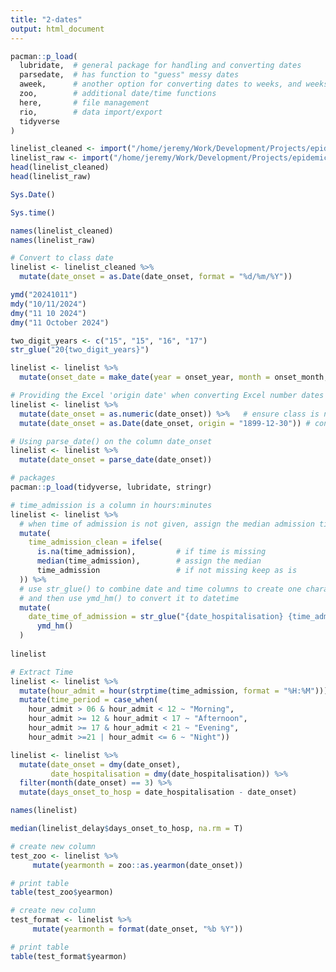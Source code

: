 ```yaml
---
title: "2-dates"
output: html_document
---
```


```r
pacman::p_load(
  lubridate,  # general package for handling and converting dates  
  parsedate,  # has function to "guess" messy dates
  aweek,      # another option for converting dates to weeks, and weeks to dates
  zoo,        # additional date/time functions
  here,       # file management
  rio,        # data import/export
  tidyverse
)
```

```r
linelist_cleaned <- import("/home/jeremy/Work/Development/Projects/epidemic/datasets/linelist_cleaned.xlsx")
linelist_raw <- import("/home/jeremy/Work/Development/Projects/epidemic/datasets/linelist_raw.xlsx")
head(linelist_cleaned)
head(linelist_raw)
```

```r
Sys.Date()
```

```r
Sys.time()
```

```r
names(linelist_cleaned)
names(linelist_raw)
```

```r
# Convert to class date
linelist <- linelist_cleaned %>% 
  mutate(date_onset = as.Date(date_onset, format = "%d/%m/%Y"))
```

```r
ymd("20241011")
mdy("10/11/2024")
dmy("11 10 2024")
dmy("11 October 2024")
```

```r
two_digit_years <- c("15", "15", "16", "17")
str_glue("20{two_digit_years}")
```

```r
linelist <- linelist %>% 
  mutate(onset_date = make_date(year = onset_year, month = onset_month, day = onset_day))
```

```r
# Providing the Excel 'origin date' when converting Excel number dates
linelist <- linelist %>% 
  mutate(date_onset = as.numeric(date_onset)) %>%   # ensure class is numeric
  mutate(date_onset = as.Date(date_onset, origin = "1899-12-30")) # convert to date using Excel origin
```

```r
# Using parse_date() on the column date_onset
linelist <- linelist %>%      
  mutate(date_onset = parse_date(date_onset))
```

```r
# packages
pacman::p_load(tidyverse, lubridate, stringr)

# time_admission is a column in hours:minutes
linelist <- linelist %>%
  # when time of admission is not given, assign the median admission time
  mutate(
    time_admission_clean = ifelse(
      is.na(time_admission),         # if time is missing
      median(time_admission),        # assign the median
      time_admission                 # if not missing keep as is
  )) %>%
  # use str_glue() to combine date and time columns to create one character column
  # and then use ymd_hm() to convert it to datetime
  mutate(
    date_time_of_admission = str_glue("{date_hospitalisation} {time_admission_clean}") %>% 
      ymd_hm()
  )
  
linelist
```

```r
# Extract Time
linelist <- linelist %>%
  mutate(hour_admit = hour(strptime(time_admission, format = "%H:%M"))) %>%
  mutate(time_period = case_when(
    hour_admit > 06 & hour_admit < 12 ~ "Morning",
    hour_admit >= 12 & hour_admit < 17 ~ "Afternoon",
    hour_admit >= 17 & hour_admit < 21 ~ "Evening",
    hour_admit >=21 | hour_admit <= 6 ~ "Night"))
```

```r
linelist <- linelist %>%
  mutate(date_onset = dmy(date_onset),
         date_hospitalisation = dmy(date_hospitalisation)) %>%
  filter(month(date_onset) == 3) %>%
  mutate(days_onset_to_hosp = date_hospitalisation - date_onset)
```

```r
names(linelist)
```

```r
median(linelist_delay$days_onset_to_hosp, na.rm = T)
```

```r
# create new column 
test_zoo <- linelist %>% 
     mutate(yearmonth = zoo::as.yearmon(date_onset))

# print table
table(test_zoo$yearmon)
```

```r
# create new column
test_format <- linelist %>% 
     mutate(yearmonth = format(date_onset, "%b %Y"))

# print table
table(test_format$yearmon)
```

